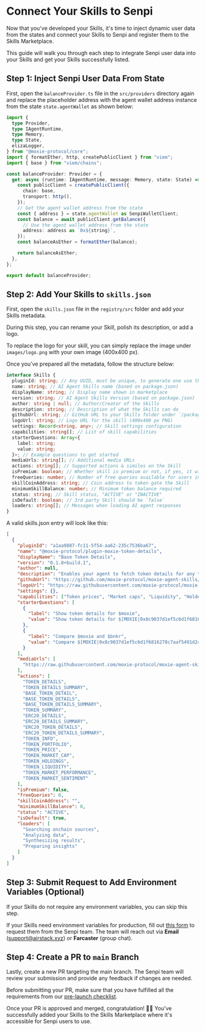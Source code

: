 
# Connect Your Skills to Senpi

<CopyPageButton />

Now that you've developed your Skills, it's time to inject dynamic user data from the states and connect your Skills to Senpi and register them to the Skills Marketplace.

This guide will walk you through each step to integrate Senpi user data into your Skills and get your Skills successfully listed.

## Step 1: Inject Senpi User Data From State

First, open the `balanceProvider.ts` file in the `src/providers` directory again and replace the placeholder address with the agent wallet address instance from the state `state.agentWallet` as shown below:

```ts title="packages/plugin-first-skill/src/providers/balanceProvider.ts" {18,21}
import {
  type Provider,
  type IAgentRuntime,
  type Memory,
  type State,
  elizaLogger,
} from "@moxie-protocol/core";
import { formatEther, http, createPublicClient } from "viem";
import { base } from "viem/chains";

const balanceProvider: Provider = {
  get: async (runtime: IAgentRuntime, message: Memory, state: State) => {
    const publicClient = createPublicClient({
      chain: base,
      transport: http(),
    });
    // Get the agent wallet address from the state
    const { address } = state.agentWallet as SenpiWalletClient;
    const balance = await publicClient.getBalance({
      // Use the agent wallet address from the state
      address: address as `0x${string}`,
    });
    const balanceAsEther = formatEther(balance);

    return balanceAsEther;
  },
};

export default balanceProvider;
```

## Step 2: Add Your Skills to `skills.json`

First, open the `skills.json` file in the `registry/src` folder and add your Skills metadata.

During this step, you can rename your Skill, polish its description, or add a logo.

To replace the logo for your skill, you can simply replace the image under `images/logo.png` with your own image (400x400 px).

Once you’ve prepared all the metadata, follow the structure below:

```ts
interface Skills {
  pluginId: string; // Any UUID, must be unique, to generate one use this https://www.uuidgenerator.net/
  name: string; // AI Agent Skills name (based on package.json)
  displayName: string; // Display name shown in marketplace
  version: string; // AI Agent Skills Version (based on package.json)
  author: string | null; // Author/Creator of the Skills
  description: string; // Description of what the Skills can do
  githubUrl: string; // GitHub URL to your Skills folder under `/packages`
  logoUrl: string; // Logo URL for the skill (400x400 px PNG)
  settings: Record<string, any>; // Skill settings configuration
  capabilities: string[]; // List of skill capabilities
  starterQuestions: Array<{
    label: string;
    value: string;
  }>; // Example questions to get started
  mediaUrls: string[]; // Additional media URLs
  actions: string[]; // Supported actions & similes on the Skill
  isPremium: boolean; // Whether skill is premium or not, if yes, it will check `freeQueries` and `skillCoinAddress`
  freeQueries: number; // Number of free queries available for users in the case of premium skills
  skillCoinAddress: string; // Coin address to token gate the Skill
  minimumSkillBalance: number; // Minimum token balance required
  status: string; // Skill status, "ACTIVE" or "INACTIVE"
  isDefault: boolean; // 3rd party Skill should be `false`
  loaders: string[]; // Messages when loading AI agent responses
}
```

A valid skills.json entry will look like this:

```json
[
  {
    "pluginId": "a1aa9887-fc11-5f54-aa62-235c7536ba67",
    "name": "@moxie-protocol/plugin-moxie-token-details",
    "displayName": "Base Token Details",
    "version": "0.1.8+build.1",
    "author": null,
    "description": "Enables your agent to fetch token details for any token on Base",
    "githubUrl": "https://github.com/moxie-protocol/moxie-agent-skills/tree/main/packages/plugin-moxie-token-details",
    "logoUrl": "https://raw.githubusercontent.com/moxie-protocol/moxie-agent-skills/refs/heads/main/packages/plugin-moxie-token-details/images/logo.svg",
    "settings": {},
    "capabilities": ["Token prices", "Market caps", "Liquidity", "Holders"],
    "starterQuestions": [
      {
        "label": "Show token details for $moxie",
        "value": "Show token details for $[MOXIE|0x8c9037d1ef5c6d1f6816278c7aaf5491d24cd527]"
      },
      {
        "label": "Compare $moxie and $bnkr",
        "value": "Compare $[MOXIE|0x8c9037d1ef5c6d1f6816278c7aaf5491d24cd527] and $[BNKR|0x22af33fe49fd1fa80c7149773dde5890d3c76f3b]"
      }
    ],
    "mediaUrls": [
      "https://raw.githubusercontent.com/moxie-protocol/moxie-agent-skills/refs/heads/main/packages/plugin-moxie-token-details/images/logo.svg"
    ],
    "actions": [
      "TOKEN_DETAILS",
      "TOKEN_DETAILS_SUMMARY",
      "BASE_TOKEN_DETAIL",
      "BASE_TOKEN_DETAILS",
      "BASE_TOKEN_DETAILS_SUMMARY",
      "TOKEN_SUMMARY",
      "ERC20_DETAILS",
      "ERC20_DETAILS_SUMMARY",
      "ERC20_TOKEN_DETAILS",
      "ERC20_TOKEN_DETAILS_SUMMARY",
      "TOKEN_INFO",
      "TOKEN_PORTFOLIO",
      "TOKEN_PRICE",
      "TOKEN_MARKET_CAP",
      "TOKEN_HOLDINGS",
      "TOKEN_LIQUIDITY",
      "TOKEN_MARKET_PERFORMANCE",
      "TOKEN_MARKET_SENTIMENT"
    ],
    "isPremium": false,
    "freeQueries": 0,
    "skillCoinAddress": "",
    "minimumSkillBalance": 0,
    "status": "ACTIVE",
    "isDefault": true,
    "loaders": [
      "Searching onchain sources",
      "Analyzing data",
      "Synthesizing results",
      "Preparing insights"
    ]
  }
]
```

## Step 3: Submit Request to Add Environment Variables (Optional)

If your Skills do not require any environment variables, you can skip this step.

If your Skills need environment variables for production, fill out [this form](https://forms.gle/8hzDyCVKKLs4MkTEA) to request them from the Senpi team. The team will reach out via **Email** (support@airstack.xyz) or **Farcaster** (group chat).

## Step 4: Create a PR to `main` Branch

Lastly, create a new PR targeting the main branch. The Senpi team will review your submission and provide any feedback if changes are needed.

Before submitting your PR, make sure that you have fulfilled all the requirements from our [pre-launch checklist](https://glory-bellflower-ba8.notion.site/Senpi-AI-Skill-Pre-launch-Checklist-1d21feaac8068081b9c1e3787c67292c).

Once your PR is approved and merged, congratulation! 🥳🎉 You've successfully added your Skills to the Skills Marketplace where it's accessible for Senpi users to use.

<DeveloperSupport />
